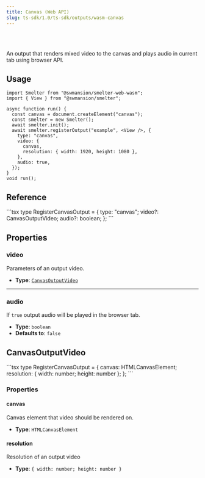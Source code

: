 ```yaml
---
title: Canvas (Web API)
slug: ts-sdk/1.0/ts-sdk/outputs/wasm-canvas
---
```



<Badge text="Browser (WASM)" variant="tip" size="large" />

<br />

<br />

An output that renders mixed video to the canvas and plays audio in current tab using browser API.

## Usage

```tsx title=canvasOutputExample.tsx
import Smelter from "@swmansion/smelter-web-wasm";
import { View } from "@swmansion/smelter";

async function run() {
  const canvas = document.createElement("canvas");
  const smelter = new Smelter();
  await smelter.init();
  await smelter.registerOutput("example", <View />, {
    type: "canvas",
    video: {
      canvas,
      resolution: { width: 1920, height: 1080 },
    },
    audio: true,
  });
}
void run();
```

## Reference

<CollapsibleDetails summaryTitle="Type definitions" open>
  ```tsx
  type RegisterCanvasOutput = {
    type: "canvas";
    video?: CanvasOutputVideo;
    audio?: boolean;
  };
  ```
</CollapsibleDetails>

## Properties

### video

Parameters of an output video.

* **Type**: [`CanvasOutputVideo`](#canvasoutputvideo)

***

### audio

If `true` output audio will be played in the browser tab.

* **Type**: `boolean`
* **Defaults to**: `false`

## CanvasOutputVideo

<CollapsibleDetails summaryTitle="Type definitions" open>
  ```tsx
  type RegisterCanvasOutput = {
    canvas: HTMLCanvasElement;
    resolution: { width: number; height: number };
  };
  ```
</CollapsibleDetails>

### Properties

#### canvas

Canvas element that video should be rendered on.

* **Type**: `HTMLCanvasElement`

#### resolution

Resolution of an output video

* **Type**: `{ width: number; height: number }`
